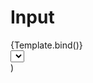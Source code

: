 

<Meta title="Components/Select" component={Select} />

# Input

<Canvas>
  <Story
    name="Overview"
    args={{
      label: "Temat",
      options: ["Adopcja", "Wolontariat", "Dom tymczasowy"],
      defaultValue: "Wybierz temat wiadomości",
    }}
  >
    {Template.bind()}
  </Story>
</Canvas>

<ArgsTable />

  <div style={{ maxWidth: "400px" }}>
    <Select {...args} />
  </div>
)
